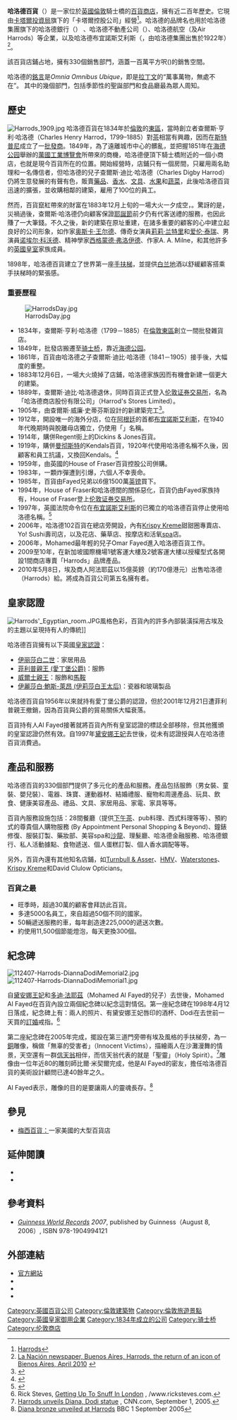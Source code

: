 {{coord|51|29|58.51|N|00|09|48.66|W|type:landmark|display=title}}
{{Infobox company
| name = 哈洛德百貨
| name_en = Harrods Ltd.
| logo = [[File:Harrods.svg|246px]]
| company_type = [[私人公司|私人公司]]
| genre = [[百貨公司|百貨公司]]
| foundation = 1834
| founder = [[查理斯·亨利·哈羅德|查理斯·亨利·哈羅德]]
| location = {{UK}}[[英格兰|英格兰]][[倫敦|倫敦]]
| origins =
| key_people =Hamad bin Jassim bin Jaber Al Thani
| area_served =
| industry = 零售
| products = 高檔及奢侈品
| services =
| revenue = {{Increase}} £6.91億（2013）
| operating_income =
| net_income = {{Increase}} £1.35億（2013）
| num_employees = {{Increase}} 12,000（2013）
| divisions =
| subsid = 
| owner = {{link-en|卡塔爾投資局|Qatar Investment Authority}}
| company_slogan = Omnia Omnibus Ubique（All Things for All People, Everywhere）
| homepage = {{url|https://www.harrods.com/}}
| dissolved =
| footnotes =
}}

'''哈洛德百貨'''（{{lang-en|Harrods}}）是一家位於[[英國|英國]][[倫敦|倫敦]]騎士橋的[[百貨商店|百貨商店]]，擁有近二百年歷史。它現由[[卡塔爾投資局|卡塔爾投資局]]旗下的「卡塔爾控股公司」經營<ref>[http://www.harrods.com/HarrodsStore/Default.aspx?gclid=CPS9_sveu5QCFROA1QodijGwTQ Harrods]{{dead link|date=2017年12月 |bot=InternetArchiveBot |fix-attempted=yes }}</ref>。哈洛德的品牌名也用於哈洛德集團旗下的哈洛德銀行（{{lang-en|Harrods Bank}}） 、哈洛德不動產公司（{{lang-en|Harrods Estates}}）、哈洛德航空（{{lang-en|Harrods Aviation}}及Air Harrods）等企業，以及哈洛德布宜諾斯艾利斯（{{lang-en|Harrods Buenos Aires}}，由哈洛德集團出售於1922年）<ref>[http://www.lanacion.com.ar/nota.asp?nota_id=1255536 La Nación newspaper, Buenos Aires, Harrods, the return of an icon of Bienos Aires, April 2010] {{Wayback|url=http://www.lanacion.com.ar/nota.asp?nota_id=1255536 |date=20100808194510 }} {{es icon}}</ref>。

該百貨店鋪占地{{convert|5|acre|m2|sing=on}}，擁有330個銷售部門，涵蓋一百萬平方呎({{Nowrap|90,000 平方米}})的銷售空間。

哈洛德的[[座右銘|銘言]]是''Omnia Omnibus Ubique''，即是[[拉丁语|拉丁文]]的“萬事萬物，無處不在”。 其中的幾個部門，包括季節性的聖誕部門和食品廳最為眾人周知。

==歷史==
[[File:Harrods_1909.jpg|thumb]]
哈洛德百貨在1834年於[[倫敦|倫敦]]的[[倫敦東區|東區]]，當時創立者查爾斯·亨利·哈洛德（Charles Henry Harrod，1799–1885）對[[茶|茶]]相當有興趣，因而在[[斯特普尼_(倫敦)|斯特普尼]]成立了一[[批發|批發商]]。1849年，為了遠離城市中心的髒亂，並把握1851年在[[海德公园|海德公园]]舉辦的[[萬國工業博覽會|萬國工業博覽會]]所帶來的商機，哈洛德便頂下騎士橋附近的一個小商店，也就是現今百貨所在的位置。開始經營時，店鋪只有一個房間，只雇用兩名助理和一名傳信者，但哈洛德的兒子查爾斯·迪比·哈洛德（Charles Digby Harrod）仍將生意發展的有聲有色，販賣[[药物|藥品]]、[[香水|香水]]、[[文具|文具]]、[[果实|水果]]和[[蔬菜|蔬菜]]，此後哈洛德百貨迅速的擴張，並收購相鄰的建築，雇用了100位的員工。

然而，百貨竄紅帶來的財富在1883年12月上旬的一場大火一夕成空，。驚訝的是，災禍過後，查爾斯·哈洛德仍向顧客保證[[圣诞节|耶誕節]]前夕仍有代客送禮的服務，也因此賺了一大筆錢。不久之後，新的建築在原址重建，在諸多重要的顧客的心中建立起良好的公司形象，如作家[[奥斯卡·王尔德|奥斯卡·王尔德]]、傳奇女演員[[莉莉·兰特里|莉莉·兰特里]]和[[爱伦·泰瑞|爱伦·泰瑞]]、男演員[[诺埃尔·科沃德|诺埃尔·科沃德]]、精神學家[[西格蒙德·弗洛伊德|西格蒙德·弗洛伊德]]、作家A. A. Milne，和其他許多的[[英國王室|英國皇室]]家族成員。

1898年，哈洛德百貨建立了世界第一座[[電動扶梯|手扶梯]]，並提供[[白兰地|白兰地]]酒以舒緩顧客搭乘手扶梯時的緊張感。

=== 重要歷程 ===
[[File:HarrodsDay.jpg|thumb]]
* 1834年，查爾斯·亨利·哈洛德（1799－1885）在[[倫敦東區|倫敦東區]]創立一間批發雜貨店。
* 1849年，批發店搬遷至[[骑士桥|骑士桥]]，靠近[[海德公园|海德公园]]。
* 1861年，百貨由哈洛德之子查爾斯·迪比·哈洛德（1841－1905）接手後，大幅度的重整。 
* 1883年12月6日，一場大火燒掉了店鋪，哈洛德家族因而有機會新建一個更大的建築。
* 1889年，查爾斯·迪比·哈洛德退休，同時百貨正式登入[[伦敦证券交易所|伦敦证券交易所]]，名為「哈洛德商店股份有限公司」（Harrod's Stores Limited）。
* 1905年，由查爾斯·威廉·史蒂芬斯設計的新建築完工<ref>{{Cite web |url=http://www.british-history.ac.uk/report.aspx?compid=45917 |title=Trevor Square Area: The Estate since 1909 |accessdate=2008-07-17 |archive-date=2012-10-25 |archive-url=https://web.archive.org/web/20121025203825/http://british-history.ac.uk/report.aspx?compid=45917 |dead-url=no }}</ref>。
* 1912年，開設唯一的海外分店，位在[[阿根廷|阿根廷]]的首都[[布宜諾斯艾利斯|布宜諾斯艾利斯]]，在1940年代晚期時與脫離母店獨立，仍使用「{{link-en|哈洛德|Harrods Buenos Aires}}」名稱。
* 1914年，購併Regent街上的Dickins & Jones百貨。
* 1919年，購併[[曼彻斯特|曼彻斯特]]的Kendals百貨，1920年代使用哈洛德名稱不久後，因顧客和員工抗議，又換回Kendals。<ref>{{Cite web |url=http://www.manchestereveningnews.co.uk/news/s/179/179681_kendals_name_dropped_forever.html |title=Kendals name dropped forever |accessdate=2008-07-17 |archive-date=2007-09-30 |archive-url=https://web.archive.org/web/20070930182519/http://www.manchestereveningnews.co.uk/news/s/179/179681_kendals_name_dropped_forever.html |dead-url=no }}</ref>
* 1959年，由英國的House of Fraser百貨控股公司併購。
* 1983年，一顆炸彈遭到引爆，六個人不幸喪命。
* 1985年，百貨由Fayed兄弟以6億1500萬[[英镑|英镑]]買下。
* 1994年，House of Fraser和哈洛德間的關係惡化，百貨仍由Fayed家族持有，House of Fraser登上[[伦敦证券交易所|伦敦证券交易所]]。
* 1997年，英國法院命令位在[[布宜諾斯艾利斯|布宜諾斯艾利斯]]的已獨立的哈洛德百貨停止使用哈洛德名稱。<ref>{{Cite web |url=http://www.out-law.com/page-1776 |title=Harrods wins domain name dispute |accessdate=2008-07-17 |archive-date=2008-07-06 |archive-url=https://web.archive.org/web/20080706155729/http://out-law.com/page-1776 |dead-url=no }}</ref>
* 2006年，哈洛德102百貨在總店旁開設，內有[[Krispy_Kreme|Krispy Kreme]]甜甜圈專賣店、Yo! Sushi壽司店，以及花店、藥草店、按摩店和活氧[[spa|spa]]店。
* 2006年，Mohamed最年輕的兒子Omar Fayed進入哈洛德百貨工作。
* 2009至10年，在新加坡國際機場1號客運大樓及2號客運大樓以授權型式各開設1間商店專賣「Harrods」品牌產品。
*2010年5月8日，埃及商人阿法耶茲以15億英鎊（約170億港元）出售哈洛德（Harrods）給{{link-en|卡塔爾投資局|Qatar Investment Authority|卡塔爾控股公司}}。將成為百貨公司第五名擁有者。

== 皇家認證 ==
[[File:Harrods'_Egyptian_room.JPG|thumb]]風格色彩，百貨內的許多內部裝潢採用古埃及的主題以呈現持有人的傳統]]

哈洛德百貨擁有以下英國[[皇家認證|皇家認證]]： 
*[[伊丽莎白二世|伊丽莎白二世]]：家居用品
*[[爱丁堡公爵菲利普亲王|菲利普親王 (愛丁堡公爵)]]：服飾
*[[威爾士親王|威爾士親王]]：服飾和[[馬鞍|馬鞍]]
*[[伊麗莎白·鮑斯-萊昂|伊麗莎白·鮑斯-萊昂 (伊莉莎白王太后)]]：瓷器和玻璃製品

哈洛德百貨自1956年以來就持有愛丁堡公爵的認證，但於2001年12月21日遭菲利普親王撤銷，因為百貨與公爵的貿易關係大幅衰落。

百貨持有人Al Fayed接著就將百貨內所有皇室認證的標誌全部移除，但其他獲頒的皇室認證仍然有效。自1997年[[黛安娜王妃|黛安娜王妃]]去世後，從未有認證授與人在哈洛德百貨消費過。

== 產品和服務 ==
哈洛德百貨的330個部門提供了多元化的產品和服務。產品包括服飾（男女裝、童裝、嬰兒裝）、電器、珠寶、運動器材、結婚禮服、寵物和周邊產品、玩具、飲食、健康美容產品、禮品、文具、家居用品、家電、家具等等。

百貨內服務設施包括：28間餐廳（提供[[下午茶|下午茶]]、pub料理、西式料理等等）、預約式的尊貴個人購物服務 (By Appointment Personal Shopping & Beyond)、鐘錶修復、服裝訂製、藥妝部、美容spa和[[沙龍|沙龍]]、理髮廳、哈洛德金融服務、哈洛德銀行、私人活動據點、食物遞送、個人蛋糕訂製、個人香水調配等等。

另外，百貨內還有其他知名店鋪，如[[Turnbull_&_Asser|Turnbull & Asser]]、[[HMV|HMV]]、[[Waterstones|Waterstones]]、[[Krispy_Kreme|Krispy Kreme]]和David Clulow Opticians。

=== 百貨之最 ===
* 旺季時，超過30萬的顧客會拜訪此百貨。
* 多達5000名員工，來自超過50個不同的國家。
* 50輛遞送服務的車，每年創造達225,000的遞送次數。
* 約使用11,500個節能燈泡，每天更換300個。

== 紀念碑 ==
[[File:112407-Harrods-DiannaDodiMemorial2.jpg|thumb]]
[[File:112407-Harrods-DiannaDodiMemorial1.jpg|thumb]]

自[[黛安娜王妃|黛安娜王妃]]和[[多迪·法耶茲|多迪·法耶茲]]（Mohamed Al Fayed的兒子）去世後，Mohamed Al Fayed在百貨內設立兩個紀念碑以紀念這對情侶。第一座紀念碑在1998年4月12日落成，紀念碑上有：兩人的照片、有黛安娜王妃唇印的酒杯、Dodi在去世前一天買的[[訂婚|訂婚]]戒指。<ref name=RS>Rick Steves, [http://www.ricksteves.com/plan/destinations/britain/london.htm Getting Up To Snuff In London] {{Wayback|url=http://www.ricksteves.com/plan/destinations/britain/london.htm |date=20080530004701 }}, /www.ricksteves.com.</ref>  

第二座紀念碑在2005年完成，擺設在第三道門旁帶有埃及風格的手扶梯旁，為一[[銅|銅]]雕像，稱做「無辜的受害者」（Innocent Victims），描繪兩人在沙灘漫舞的情景，天空還有一群[[信天翁|信天翁]]相伴，而信天翁代表的就是「聖靈」（Holy Spirit）。<ref name=CNN090105>[http://edition.cnn.com/2005/WORLD/europe/09/01/diana.dodi.statue/index.html Harrods unveils Diana, Dodi statue] {{Wayback|url=http://edition.cnn.com/2005/WORLD/europe/09/01/diana.dodi.statue/index.html |date=20160304031720 }}, CNN.com, September 1, 2005.</ref>雕像由一位年近80的雕刻師比爾·米契爾完成，他是Al Fayed的密友，擔任哈洛德百貨的美術設計顧問已達40餘年之久。

Al Fayed表示，雕像的目的是要讓兩人的靈魂長存。<ref>[http://news.bbc.co.uk/1/hi/england/london/4204364.stm Diana bronze unveiled at Harrods] BBC 1 September 2005</ref>

== 參見 ==
* [[梅西百貨|梅西百貨：]]一家美國的大型百貨店

== 延伸閱讀 ==
* {{cite book|id=ISBN 0-233-99617-6|publisher=Andre Deutsch|title=Behind the Scenes at Harrods|year=2000-02-07|author=Chris Bennett and Colin Cameron}}
* {{cite book|id=ISBN 0-330-29800-3|publisher=Pan|title=Harrods: The Store and the Legend|year=November 1986|author=Tim Dale}}

==參考資料==
<div class="references-small">
<references />
</div>
*''[[Guinness_World_Records|Guinness World Records]] 2007'', published by Guinness（August 8, 2006）, ISBN 978-1904994121
{{Refend}}

== 外部連結 ==
* [https://www.harrods.com 官方網站] {{Wayback|url=https://www.harrods.com/ |date=20181113012317 }}
* {{facebook|Harrods|Harrods}}
* {{twitter|harrods|Harrods}}
* {{youtube|user=HarrodsofLondon|Harrods}}

{{英国百货公司}}
[[Category:英國百貨公司|Category:英國百貨公司]]
[[Category:倫敦建築物|Category:倫敦建築物]]
[[Category:倫敦旅遊景點|Category:倫敦旅遊景點]]
[[Category:英國皇家御用企業|Category:英國皇家御用企業]]
[[Category:1834年成立的公司|Category:1834年成立的公司]]
[[Category:骑士桥|Category:骑士桥]]
[[Category:伦敦商店|Category:伦敦商店]]